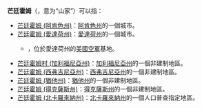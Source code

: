 '''芒廷霍姆'''（{{lang-en|Mountain Home}}，意为“山家”）可以指：
*[[芒廷霍姆_(阿肯色州)|芒廷霍姆 (阿肯色州)]]：[[阿肯色州|阿肯色州]]的一個城市。
*[[芒廷霍姆_(愛達荷州)|芒廷霍姆 (愛達荷州)]]：[[愛達荷州|愛達荷州]]的一個城市。
**{{Link-en|芒廷霍姆空軍基地|Mountain Home Air Base}}，位於愛達荷州的[[美國空軍|美國空軍]]基地。
*[[芒廷霍姆村_(加利福尼亞州)|芒廷霍姆村 (加利福尼亞州)]]：[[加利福尼亞州|加利福尼亞州]]的一個非建制地區。
*[[芒廷霍姆_(西弗吉尼亞州)|芒廷霍姆 (西弗吉尼亞州)]]：[[西弗吉尼亞州|西弗吉尼亞州]]的一個非建制地區。
*[[芒廷霍姆_(猶他州)|芒廷霍姆 (猶他州)]]：[[猶他州|猶他州]]的一個非建制地區。
*[[芒廷霍姆_(得克薩斯州)|芒廷霍姆 (得克薩斯州)]]：[[得克薩斯州|得克薩斯州]]的一個非建制地區。
*[[芒廷霍姆_(北卡羅來納州)|芒廷霍姆 (北卡羅來納州)]]：[[北卡羅來納州|北卡羅來納州]]的一個人口普查指定地區。

{{Disambig|M|cat=四字地名譯名消歧義}}